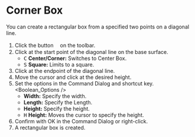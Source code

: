 
# Corner Box

<Reference shortcut='Shift-B' command='Corner Box' button='Toolbar' />

You can  create a rectangular box from a specified two points on a diagonal line.

1. Click the button <ButtonIcon type="button-corner-box" />　on the toolbar.
2. Click at the start point of the diagonal line on the base surface.
   - <kbd>C</kbd> **Center/Corner:** Switches to Center Box.
   - <kbd>S</kbd> **Square:** Limits to a square.
3. Click at the endpoint of the diagonal line.
4. Move the cursor and click at the desired height.
5. Set the options in the Command Dialog and shortcut key.
   <Boolean_Options />
   - **Width:** Specify the width.
   - **Length:** Specify the Length.
   - **Height:** Specify the height.
   - <kbd>H</kbd> **Height:** Moves the cursor to specify the height.
6. Confirm with OK in the Command Dialog or right-click.
7. A rectangular box is created.

